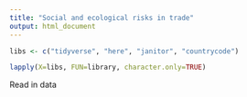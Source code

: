 ```yaml
---
title: "Social and ecological risks in trade"
output: html_document
---
```


```r

libs <- c("tidyverse", "here", "janitor", "countrycode")

lapply(X=libs, FUN=library, character.only=TRUE)

```

Read in data
```r




```


